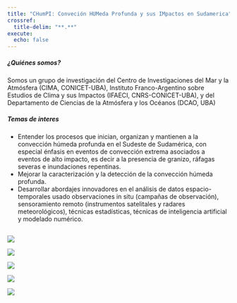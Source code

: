 ```yaml
---
title: "CHumPI: Conveción HUMeda Profunda y sus IMpactos en Sudamerica"
crossref:
  title-delim: "**.**"
execute:
  echo: false  
---
```


<h5>¿Quiénes somos?</h5>

Somos un grupo de investigación del Centro de Investigaciones del Mar y la Atmósfera (CIMA, CONICET-UBA), Instituto Franco-Argentino sobre Estudios de Clima y sus Impactos (IFAECI, CNRS-CONICET-UBA), y del Departamento de Ciencias de la Atmósfera y los Océanos (DCAO, UBA)

<h5>Temas de interes</h5>

* Entender los procesos que inician, organizan y mantienen a la convección húmeda profunda en el Sudeste de Sudamérica, con especial énfasis en eventos de convección extrema asociados a eventos de alto impacto, es decir a la presencia de granizo, ráfagas severas e inundaciones repentinas.
* Mejorar la caracterización y la detección de la convección húmeda profunda.
* Desarrollar abordajes innovadores en el análisis de datos espacio-temporales usado observaciones in situ (campañas de observación), sensoramiento remoto (instrumentos satelitales y radares meteorológicos), técnicas estadísticas, técnicas de inteligencia artificial y modelado numérico.

::: {layout-ncol=2}

![](images/radarZ.jpeg){height=1px}


![](images/satellite.GOES-16.201811101630.2km_ch13_clean_longwave-ir.jpg)

:::


::: {layout-ncol=3}

![](images/embajada.jpeg)

![](images/granizo.png)

![](images/lucho_pilus.jpeg)

:::

![](images/RELAMPAGO_EQUIPO.webp){fig-align="center"}

